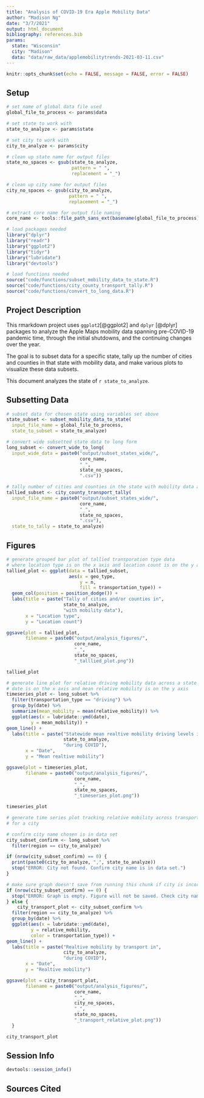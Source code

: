 ```yaml
---
title: "Analysis of COVID-19 Era Apple Mobility Data"
author: "Madison Ng"
date: "3/7/2021"
output: html_document
bibliography: references.bib
params:
  state: "Wisconsin"
  city: "Madison"
  data: "data/raw_data/applemobilitytrends-2021-03-11.csv"
---
```


```r
knitr::opts_chunk$set(echo = FALSE, message = FALSE, error = FALSE)
```

## Setup

```r
# set name of global data file used
global_file_to_process <- params$data

# set state to work with
state_to_analyze <- params$state

# set city to work with
city_to_analyze <- params$city

# clean up state name for output files
state_no_spaces <- gsub(state_to_analyze,
                        pattern = " ",
                        replacement = "_")

# clean up city name for output files
city_no_spaces <- gsub(city_to_analyze,
                       pattern = " ",
                       replacement = "_")

# extract core name for output file naming
core_name <- tools::file_path_sans_ext(basename(global_file_to_process))
```

```r
# load packages needed
library("dplyr")
library("readr")
library("ggplot2")
library("tidyr")
library("lubridate")
library("devtools")

# load functions needed
source("code/functions/subset_mobility_data_to_state.R")
source("code/functions/city_county_transport_tally.R")
source("code/functions/convert_to_long_data.R")
```

## Project Description

This rmarkdown project uses `ggplot2`[@ggplot2] and `dplyr` [@dplyr] packages to analyze the Apple Maps mobility data spanning pre-COVID-19 pandemic time, through the initial shutdowns, and the continuing changes over the year.

The goal is to subset data for a specific state, tally up the number of cities and counties in that state with mobility data, and make various plots to visualize these data subsets.

This document analyzes the state of `r state_to_analyze`.

## Subsetting Data

```r
# subset data for chosen state using variables set above
state_subset <- subset_mobility_data_to_state(
  input_file_name = global_file_to_process,
  state_to_subset = state_to_analyze)
```

```r
# convert wide subsetted state data to long form
long_subset <- convert_wide_to_long(
  input_wide_data = paste0("output/subset_states_wide/",
                           core_name,
                           "_",
                           state_no_spaces,
                           ".csv"))
```

```r
# tally number of cities and counties in the state with mobility data available
tallied_subset <- city_county_transport_tally(
  input_file_name = paste0("output/subset_states_wide/",
                           core_name,
                           "_",
                           state_no_spaces,
                           ".csv"),
  state_to_tally = state_to_analyze)
```

## Figures

```r
# generate grouped bar plot of tallied transporation type data
# where location type is on the x axis and location count is on the y axis
tallied_plot <- ggplot(data = tallied_subset,
                       aes(x = geo_type,
                           y = n,
                           fill = transportation_type)) +
  geom_col(position = position_dodge()) +
  labs(title = paste("Tally of cities and/or counties in",
                     state_to_analyze,
                     "with mobility data"),
       x = "Location type",
       y = "Location count")

ggsave(plot = tallied_plot,
       filename = paste0("output/analysis_figures/",
                         core_name,
                         "_",
                         state_no_spaces,
                         "_talllied_plot.png"))

tallied_plot
```

```r
# generate line plot for relative driving mobility data across a state where
# date is on the x axis and mean relative mobility is on the y axis
timeseries_plot <- long_subset %>%
  filter(transportation_type == "driving") %>%
  group_by(date) %>%
  summarize(mean_mobility = mean(relative_mobility)) %>%
  ggplot(aes(x = lubridate::ymd(date),
         y = mean_mobility)) +
geom_line() +
  labs(title = paste("Statewide mean realtive mobility driving levels in",
                     state_to_analyze,
                     "during COVID"),
       x = "Date",
       y = "Mean realtive mobility")

ggsave(plot = timeseries_plot,
       filename = paste0("output/analysis_figures/",
                         core_name,
                         "_",
                         state_no_spaces,
                         "_timeseries_plot.png"))

timeseries_plot
```

```r
# generate time series plot tracking relative mobility across transport types
# for a city

# confirm city name chosen is in data set
city_subset_confirm <- long_subset %>%
  filter(region == city_to_analyze)

if (nrow(city_subset_confirm) == 0) {
  print(paste0(city_to_analyze, ",", state_to_analyze))
  stop("ERROR: City not found. Confirm city name is in data set.")
}

# make sure graph doesn't save from running this chunk if city is incorrect
if (nrow(city_subset_confirm) == 0) {
  stop("ERROR: Graph is empty. Figure will not be saved. Check city name.")
} else {
    city_transport_plot <- city_subset_confirm %>%
  filter(region == city_to_analyze) %>%
  group_by(date) %>%
  ggplot(aes(x = lubridate::ymd(date),
         y = relative_mobility,
         color = transportation_type)) +
geom_line() +
  labs(title = paste("Realtive mobility by transport in",
                     city_to_analyze,
                     "during COVID"),
       x = "Date",
       y = "Realtive mobility")

ggsave(plot = city_transport_plot,
       filename = paste0("output/analysis_figures/",
                         core_name,
                         "_",
                         city_no_spaces,
                         "_",
                         state_no_spaces,
                         "_transport_relative_plot.png"))
  }

city_transport_plot
```


## Session Info

```r
devtools::session_info()
```


## Sources Cited
